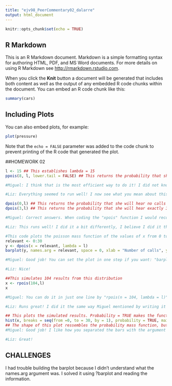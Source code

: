 ```yaml
---
title: "ejv98_PeerCommentary02_dalarre"
output: html_document
---
```


```r
knitr::opts_chunk$set(echo = TRUE)
```

## R Markdown

This is an R Markdown document. Markdown is a simple formatting syntax for authoring HTML, PDF, and MS Word documents. For more details on using R Markdown see <http://rmarkdown.rstudio.com>.

When you click the **Knit** button a document will be generated that includes both content as well as the output of any embedded R code chunks within the document. You can embed an R code chunk like this:

```r
summary(cars)
```

## Including Plots

You can also embed plots, for example:

```r
plot(pressure)
```

Note that the `echo = FALSE` parameter was added to the code chunk to prevent printing of the R code that generated the plot.

##HOMEWORK 02

```r
l <- 15 ## This establishes lambda = 15
ppois(8, l, lower.tail = FALSE) ## This returns the probability that she will hear more than 8 calls during any given session. The lower.tail = FALSE argument makes the function give you the probability of x being greater than 8 instead of lower than 8 which is the default for ppois.
```

```r
#Miguel: I think that is the most efficient way to do it! I did not know that option exist; thanks to it now I have realized that my answer is not complete.

#Liz: Everything seemed to run well! I now see what you mean about this being a more efficient way! I am going to give this a try on my own homework. 
```

```r
dpois(0,l) ## This returns the probability that she will hear no calls in a session
dpois(3,l) ## This returns the probability that she will hear exactly 3 calls in a session
```

```r
#Miguel: Correct answers. When coding the "xpois" function I would recommend writing the whole argument, I mean "x = nº" and "lambda = x", at least it works better for my brain to understand what I am doing.

#Liz: This runs well! I did it a bit differently, I believe I did it the same way Miguel mentioned, but it seems right.
```

```r
#This code plots the poisson mass function of the values of x from 0 to 30
relevant <- 0:30
y <- dpois(x = relevant, lambda = l)
barplot(y, names.arg = relevant, space = 0, xlab = "Number of calls", ylab = "Pr(X = Number of calls)", main = "Probability Mass Function")
```

```r
#Miguel: Good job! You can set the plot in one step if you want: "barplot(dpois(x = relevant, lambda = l), etc" so you do not need to create the vector "y". For me, it also helps to see every part of the coding for the plot in a different line.

#Liz: Nice!
```

```r
##This simulates 104 results from this distribution 
x <- rpois(104,l)
x
```

```r
#Miguel: You can do it in just one line by "rpois(n = 104, lambda = l)". Maybe you did like this for the histogram of the next question.

#Liz: Runs great! I did it the same way Miguel mentioned by writing it in one line.
```

```r
## This plots the simulated results. Probability = TRUE makes the function represent the probabilities instead of the frequencies.
hist(x, breaks = seq(from =0, to = 30, by = 1), probability = TRUE, main = "Plot of 104 simulated results", xlab = "Number of calls", ylab = "Pr(X = Number of calls)", xlim = c(0,30))
## The shape of this plot ressembles the probability mass function, but it doesn`t match perfectly.
#Miguel: Good job! I like how you separated the bars with the argument "by = nº". I did not used the "Probability function". I guess I will need to change that.

#Liz: Great! 
```

## CHALLENGES
I had trouble building the barplot because I didn't understand what the names.arg argument was. I solved it using ?barplot and reading the information.
